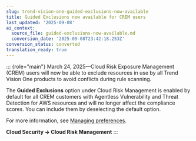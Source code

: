 ```yaml
---
slug: trend-vision-one-guided-exclusions-now-available
title: Guided Exclusions now available for CREM users
last_updated: '2025-09-08'
ai_context:
  source_file: guided-exclusions-now-available.md
  conversion_date: '2025-09-08T23:42:18.253Z'
conversion_status: converted
translation_ready: true
---
```


::: {role="main"}
March 24, 2025—Cloud Risk Exposure Management (CREM) users will now be able to exclude resources in use by all Trend Vision One products to avoid conflicts during rule scanning.

The **Guided Exclusions** option under Cloud Risk Management is enabled by default for all CREM customers with Agentless Vulnerability and Threat Detection for AWS resources and will no longer affect the compliance scores. You can include them by deselecting the default option.

For more information, see [Managing preferences](managing-preferences.mdx).

**Cloud Security → Cloud Risk Management**
:::
